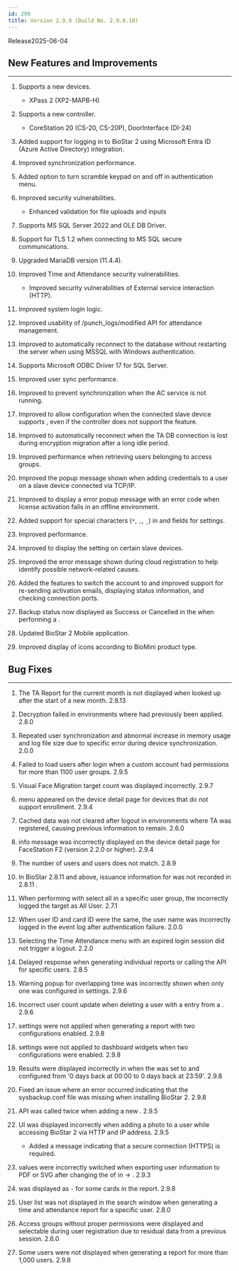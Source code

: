 ```yaml
---
id: 299
title: Version 2.9.9 (Build No. 2.9.9.18)
---
```


Release<Separator/>2025-06-04


<DocumentA />

## New Features and Improvements

---

1. Supports a new devices.

    * XPass 2 (XP2-MAPB-H)

1. Supports a new controller.

    * CoreStation 20 (CS-20, CS-20P), DoorInterface (DI-24)

1. Added support for logging in to BioStar 2 using Microsoft Entra ID (Azure Active Directory) integration.

1. Improved <Cmd sid="settings.activeDirectory" /> synchronization performance.

1. Added option to turn scramble keypad on and off in authentication menu.

1. Improved security vulnerabilities.

    * Enhanced validation for file uploads and inputs

1. Supports MS SQL Server 2022 and OLE DB Driver.

1. Support for TLS 1.2 when connecting to MS SQL secure communications.

1. Upgraded MariaDB version (11.4.4).

1. Improved Time and Attendance security vulnerabilities.

    * Improved security vulnerabilities of External service interaction (HTTP).

1. Improved system login logic.

1. Improved usability of /punch_logs/modified API for attendance management.

1. Improved to automatically reconnect to the database without restarting the server when using MSSQL with Windows authentication.

1. Supports Microsoft ODBC Driver 17 for SQL Server.

1. Improved user sync performance.

1. Improved to prevent synchronization when the AC service is not running.

1. Improved to allow configuration when the connected slave device supports <Cmd sid="device.card.customSmartCard" />, even if the controller does not support the feature.

1. Improved to automatically reconnect when the TA DB connection is lost during encryption migration after a long idle period.

1. Improved performance when retrieving users belonging to access groups.

1. Improved the popup message shown when adding credentials to a user on a slave device connected via TCP/IP.

1. Improved to display a error popup message with an error code when license activation fails in an offline environment.

1. Added support for special characters (`*`, `,`, `_`) in <Cmd sid="device.intercom.account.new" /> and <Cmd sid="device.intercom.authorization.id" /> fields for <Cmd sid="device.info.interphone" /> settings.

1. Improved <Cmd sid="audit.menu.video" /> performance.

1. Improved to display the <Cmd sid="device.info.tamperOn" /> setting on certain slave devices.

1. Improved the error message shown during cloud registration to help identify possible network-related causes.

1. Added the features to switch the <Cmd sid="audit.menu.setting.cloud" /> account to <Cmd sid="common.notUse" /> and improved support for re-sending activation emails, displaying status information, and checking connection ports.

1. Backup status now displayed as Success or Cancelled in the <Cmd sid="monitoring.auditTrail" /> when performing a <Cmd sid="audit.menu.systemBackup" />.

1. Updated BioStar 2 Mobile application.

1. Improved display of icons according to BioMini product type.

## Bug Fixes

---

<BugLists>

1. The TA Report for the current month is not displayed when looked up after the start of a new month. <Badge>2.8.13</Badge>

1. Decryption failed in environments where <Cmd sid="setting.sever.secure.comm.encrypt.db" /> had previously been applied. <Badge>2.8.0</Badge>

1. Repeated user synchronization and abnormal increase in memory usage and log file size due to specific error during device synchronization. <Badge>2.0.0</Badge>

1. Failed to load users after login when a custom account had permissions for more than 1100 user groups. <Badge>2.9.5</Badge>

1. Visual Face Migration target count was displayed incorrectly. <Badge>2.9.7</Badge>

1. <Cmd sid="device.info.enrollTemplateOnMobile" /> menu appeared on the device detail page for devices that do not support <Cmd sid="device.info.templateOnMobile" /> enrollment. <Badge>2.9.4</Badge>

1. Cached data was not cleared after logout in environments where TA was registered, causing previous information to remain. <Badge>2.6.0</Badge>

1. <Cmd sid="device.info.enrollTemplateOnMobile" /> info message was incorrectly displayed on the device detail page for FaceStation F2 (version 2.2.0 or higher). <Badge>2.9.4</Badge>

1. The number of <Cmd sid="setting.server.license.ac" /> users and <Cmd sid="setting.server.license.ta" /> users does not match. <Badge>2.8.9</Badge>

1. In BioStar 2.8.11 and above, issuance information for <Cmd sid="user.qrSecureCredentialCard" /> was not recorded in <Cmd sid="monitoring.auditTrail" /> <Badge>2.8.11</Badge> .

1. When performing <Cmd sid="user.header.batchEdit" /> with select all in a specific user group, the <Cmd sid="monitoring.auditTrail" /> incorrectly logged the target as All User. <Badge>2.7.1</Badge>

1. When user ID and card ID were the same, the user name was incorrectly logged in the event log after authentication failure. <Badge>2.0.0</Badge>

1. Selecting the Time Attendance menu with an expired login session did not trigger a logout. <Badge>2.2.0</Badge>

1. Delayed response when generating individual reports or calling the API for specific users. <Badge>2.8.5</Badge>

1. Warning popup for overlapping time was incorrectly shown when only one <Cmd sid="shift.mealDeduction" /> was configured in <Cmd sid="shift.shift" /> settings. <Badge>2.9.6</Badge>

1. Incorrect user count update when deleting a user with a <Cmd sid="leave.leave" /> entry from a <Cmd sid="ta.schedule" />. <Badge>2.9.6</Badge>

1. <Cmd sid="audit.menu.setting.dst" /> settings were not applied when generating a report with two <Cmd sid="audit.menu.setting.dst" /> configurations enabled. <Badge>2.9.8</Badge>

1. <Cmd sid="audit.menu.setting.dst" /> settings were not applied to dashboard widgets when two <Cmd sid="audit.menu.setting.dst" /> configurations were enabled. <Badge>2.9.8</Badge>

1. Results were displayed incorrectly in <Cmd sid="reportApp.customReport" /> when the <Cmd sid="customReport.dialog.period" /> was set to <Cmd sid="reportApp.dynamic" /> and configured from '0 days back at 00:00 to 0 days back at 23:59'. <Badge>2.9.8</Badge>

1. Fixed an issue where an error occurred indicating that the sysbackup.conf file was missing when installing BioStar 2. <Badge>2.9.8</Badge>

1. API was called twice when adding a new <Cmd sid="common.quickAction" />. <Badge>2.9.5</Badge>

1. UI was displayed incorrectly when adding a photo to a user while accessing BioStar 2 via HTTP and IP address. <Badge>2.9.5</Badge>

    * Added a message indicating that a secure connection (HTTPS) is required.

1. <Cmd sid="setting.server.custom_field.title" /> values were incorrectly switched when exporting user information to PDF or SVG after changing the <Cmd sid="setting.server.custom_field.order" /> of <Cmd sid="setting.server.custom_field.title" /> in <Cmd sid="common.setting" /> → <Cmd sid="setting.server" />. <Badge>2.9.3</Badge>

1. <Cmd sid="setting.card.cardType" /> was displayed as `-` for some cards in the <Cmd sid="predefinedReport.name.allCards" /> report. <Badge>2.9.8</Badge>

1. User list was not displayed in the search window when generating a time and attendance report for a specific user. <Badge>2.8.0</Badge>

1. Access groups without proper permissions were displayed and selectable during user registration due to residual data from a previous session. <Badge>2.6.0</Badge>

1. Some users were not displayed when generating a report for more than 1,000 users. <Badge>2.9.8</Badge>

</BugLists>